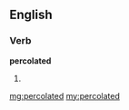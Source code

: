 ==English==

===Verb===
'''percolated'''

# {{past of|[[percolate]]}}

[[mg:percolated]]
[[my:percolated]]